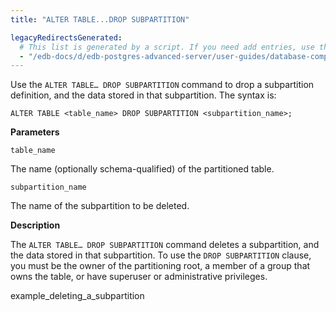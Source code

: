 ```yaml
---
title: "ALTER TABLE...DROP SUBPARTITION"

legacyRedirectsGenerated:
  # This list is generated by a script. If you need add entries, use the `legacyRedirects` key.
  - "/edb-docs/d/edb-postgres-advanced-server/user-guides/database-compatibility-for-oracle-developers-guide/11/Database_Compatibility_for_Oracle_Developers_Guide.1.115.html"
---
```


<div id="alter_table_drop_subpartition" class="registered_link"></div>

Use the `ALTER TABLE… DROP SUBPARTITION` command to drop a subpartition definition, and the data stored in that subpartition. The syntax is:

```text
ALTER TABLE <table_name> DROP SUBPARTITION <subpartition_name>;
```

**Parameters**

`table_name`

 The name (optionally schema-qualified) of the partitioned table.

`subpartition_name`

 The name of the subpartition to be deleted.

**Description**

The `ALTER TABLE… DROP SUBPARTITION` command deletes a subpartition, and the data stored in that subpartition. To use the `DROP SUBPARTITION` clause, you must be the owner of the partitioning root, a member of a group that owns the table, or have superuser or administrative privileges.

<div class="toctree" maxdepth="3">

example_deleting_a_subpartition

</div>
